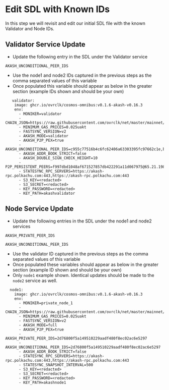 # Edit SDL with Known IDs

In this step we will revisit and edit our initial SDL file with the known Validator and Node IDs.

## Validator Service Update

* Update the following entry in the SDL under the Validator service

`AKASH_UNCONDITIONAL_PEER_IDS`

* Use the node1 and node2 IDs captured in the previous steps as the comma separated values of this variable
* Once populated this variable should appear as below in the greater section (example IDs shown and should be your own)

```
   validator:
    image: ghcr.io/ovrclk/cosmos-omnibus:v0.1.6-akash-v0.16.3
    env:
      - MONIKER=validator
      - CHAIN_JSON=https://raw.githubusercontent.com/ovrclk/net/master/mainnet/meta.json
      - MINIMUM_GAS_PRICES=0.025uakt
      - FASTSYNC_VERSION=v2
      - AKASH_MODE=validator
      - AKASH_P2P_PEX=true
      - AKASH_UNCONDITIONAL_PEER_IDS=c955c77516b4c6fc62406a63303395fc97662c1e,b3035d5dfbfeb359c716bcb714ab383e6b73a5fd
      - AKASH_ADDR_BOOK_STRICT=false
      - AKASH_DOUBLE_SIGN_CHECK_HEIGHT=10
      - P2P_PERSISTENT_PEERS=f997dbd1048af671527857db422291a11d067975@65.21.198.247:26656,20180c45451739668f6e272e007818139dba31e7@88.198.62.198:2020,43544bc781b88d6785420427926d86a5332940b3@142.132.131.184:26656,ef80a9b5e100dd6a4bb0fa536322f437565aad39@38.146.3.167:26656,aa01698ec0d8bb96398e89b57ecb08bcca50fa21@65.21.199.148:26636,d2643edd1b3dce6615bc9925e20122c44d2ff763@172.106.17.158:26656,30b8008d4ea5069a8724a0aa73833493efa88e67@65.108.140.62:26656,157f7c0e1363bea36a10bfae2a9127f5c6dd2991@18.220.238.235:26656,8e8e0282408001bc9dfd8bc3696ed2a5201245b0@168.119.190.132:26656,a8da9010d07b69894765cfd27b1eca62f1cb1d55@13.214.178.23:26656,be3a538cebb28e7224db10920bb7fe32456e1aad@116.202.244.153:26656,070b3c936e2995bc269a2981702b87de05411baa@148.251.13.186:28656,eeacfa49aa225f5232d0456bd3e4111be11b516e@65.108.6.185:26656,e18d9d0c1ad94d6394913fbf902c9fc0f38b369e@34.148.214.23:26656
      - STATESYNC_RPC_SERVERS=https://akash-rpc.polkachu.com:443,https://akash-rpc.polkachu.com:443
      - S3_KEY=<redacted>
      - S3_SECRET=<redacted>
      - KEY_PASSWORD=<redacted>
      - KEY_PATH=akashvalidator
```

## Node Service Update

* Update the following entries in the SDL under the node1 and node2 services

`AKASH_PRIVATE_PEER_IDS`

`AKASH_UNCONDITIONAL_PEER_IDS`

* Use the validator ID captured in the previous steps as the comma separated values of this variable
* Once populated these variables should appear as below in the greater section (example ID shown and should be your own)
* Only `node1` example shown. Identical updates should be made to the `node2` service as well.

```
  node1:
    image: ghcr.io/ovrclk/cosmos-omnibus:v0.1.6-akash-v0.16.3
    env:
      - MONIKER=private_node_1
      - CHAIN_JSON=https://raw.githubusercontent.com/ovrclk/net/master/mainnet/meta.json
      - MINIMUM_GAS_PRICES=0.025uakt
      - FASTSYNC_VERSION=v2
      - AKASH_MODE=full
      - AKASH_P2P_PEX=true
      - AKASH_PRIVATE_PEER_IDS=2d76800f5a149510229aadf480f8ec02ac6e5297
      - AKASH_UNCONDITIONAL_PEER_IDS=2d76800f5a149510229aadf480f8ec02ac6e5297
      - AKASH_ADDR_BOOK_STRICT=false
      - STATESYNC_RPC_SERVERS=https://akash-rpc.polkachu.com:443,https://akash-rpc.polkachu.com:443
      - STATESYNC_SNAPSHOT_INTERVAL=500
      - S3_KEY=<redacted>
      - S3_SECRET=<redacted>
      - KEY_PASSWORD=<redacted>
      - KEY_PATH=akashnode1
```
